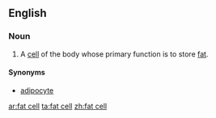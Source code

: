 ==English==
===Noun===
{{en-noun|sg=[[fat]] [[cell]]}}
#{{medicine}} A [[cell]] of the body whose primary function is to store [[fat]].
====Synonyms====
*[[adipocyte]]

[[ar:fat cell]]
[[ta:fat cell]]
[[zh:fat cell]]